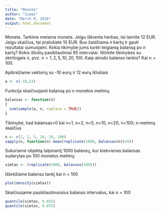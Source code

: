 ```yaml
---
title: "Moneta"
author: "Simas"
date: "March 9, 2016"
output: html_document
---
```

Moneta. Tarkime metama moneta. Jeigu iškrenta herbas, tai laimite $12$ EUR. Jeigu skaičius, tai pralošiate $10$ EUR. 
Bus žaidžiama $n$ kartų ir gauti rezultatai sumuojami. 
Kokia tikimybė jums turėti teigiamą balansą po $n$ kartų? Kokis išlošių pasikliautiniai $95%$ intervalai.
Ištirkite tikimybes su skirtingais $n$, pvz. $n={1,2,5,10,20,100}$. Kaip atrodo balanso tankis? Kai $n=100$.

Apibrėžiame vektorių su -10 eurų ir 12 eurų išlošiais
```r
a <- c(-10,12)
```
Funkcija skaičiuojanti balansą po n monetos metimų
```r
balansas <- function(n)
{
  sum(sample(a, n, replace = TRUE))
}
```
Tikimybė, kad balansas>0 kai n=1, n=2, n=5, n=10, n=20, n=100; n-metimų skaičius
```r
n <- c(1, 2, 5, 10, 20, 100)
sapply(n, function(n) mean(replicate(1000, balansas(n))>0))
```
Sukuriame objektą talpinantį 1000 balansų, kur kiekvienas balansas sudarytas po 100 monetos metimų
```r
simtas <- (replicate(1000, balansas(100)))
```
Išbrėžiame balanso tankį kai n = 100
```r
plot(density(simtas))
```
Skaičiuojame pasikliautinuosius balanso intervalus, kai n = 100
```r
quantile(simtas, 0.025)
quantile(simtas, 0.975)
```
